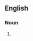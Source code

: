 {{also|milli-moles}}

==English==

===Noun===
{{head|en|noun form}}

# {{plural of|millimole|lang=en}}